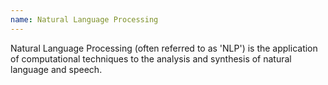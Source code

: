 ```yaml
---
name: Natural Language Processing
---
```

Natural Language Processing (often referred to as 'NLP') is the application of computational techniques to the analysis and synthesis of natural language and speech.
